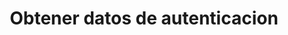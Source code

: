 ---
title: "Obtener datos de autenticacion"
description: "Usa este recurso para obtener los datos de autenticacion"
openapi: get /me/
---